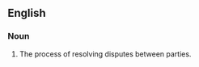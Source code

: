 ==English==
{{wikipedia}}

===Noun===
{{en-noun}}

#  The process of resolving disputes between parties.